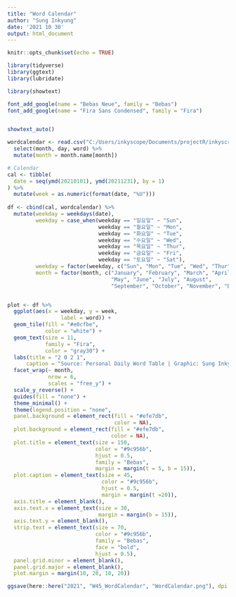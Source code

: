 ```yaml
---
title: "Word Calendar"
author: "Sung Inkyung"
date: '2021 10 30'
output: html_document
---
```


```r
knitr::opts_chunk$set(echo = TRUE)
```

```r
library(tidyverse)
library(ggtext)
library(lubridate)

library(showtext)

font_add_google(name = "Bebas Neue", family = "Bebas")
font_add_google(name = "Fira Sans Condensed", family = "Fira")


showtext_auto()

```


```r
wordcalendar <- read.csv("C:/Users/inkyscope/Documents/projectR/inkyscroll/data/wordcalendar.csv") %>% 
  select(month, day, word) %>% 
  mutate(month = month.name[month])
```


```r
# Calendar
cal <- tibble(
  date = seq(ymd(20210101), ymd(20211231), by = 1)
) %>% 
  mutate(week = as.numeric(format(date, "%U"))) 
  
df <- cbind(cal, wordcalendar) %>% 
  mutate(weekday = weekdays(date),
         weekday = case_when(weekday == "일요일" ~ "Sun",
                             weekday == "월요일" ~ "Mon",
                             weekday == "화요일" ~ "Tue",
                             weekday == "수요일" ~ "Wed",
                             weekday == "목요일" ~ "Thur",
                             weekday == "금요일" ~ "Fri",
                             weekday == "토요일" ~ "Sat"),
         weekday = factor(weekday, c("Sun", "Mon", "Tue", "Wed", "Thur", "Fri", "Sat")),
         month = factor(month, c("January", "February", "March", "April",
                                 "May", "June", "July", "August",
                                 "September", "October", "November", "December"))) 


plot <- df %>% 
  ggplot(aes(x = weekday, y = week, 
                 label = word)) +
  geom_tile(fill = "#e0cfbe",
            color = "white") +
  geom_text(size = 11,
            family = "Fira",
            color = "gray30") +
  labs(title = "2 0 2 1",
      caption = "Source: Personal Daily Word Table | Graphic: Sung Inkyung") +
  facet_wrap(~ month, 
             nrow = 6,
             scales = "free_y") +
  scale_y_reverse() +
  guides(fill = "none") +
  theme_minimal() +
  theme(legend.position = "none",
  panel.background = element_rect(fill = "#efe7db", 
                                  color = NA),
  plot.background = element_rect(fill = "#efe7db",  
                                 color = NA),
  plot.title = element_text(size = 150,
                            color = "#9c956b",
                            hjust = 0.5,
                            family = "Bebas",
                            margin = margin(t = 5, b = 15)),
  plot.caption = element_text(size = 45,
                              color = "#9c956b",
                              hjust = 0.5,
                              margin = margin(t =20)),
  axis.title = element_blank(),
  axis.text.x = element_text(size = 30,
                             margin = margin(b = 15)),
  axis.text.y = element_blank(),
  strip.text = element_text(size = 70, 
                            color = "#9c956b",
                            family = "Bebas",
                            face = "bold",
                            hjust = 0.5),
  panel.grid.minor = element_blank(),
  panel.grid.major = element_blank(),
  plot.margin = margin(10, 20, 10, 20))

ggsave(here::here("2021", "W45_WordCalendar", "WordCalendar.png"), dpi = 300, width = 30, height = 35, units = "cm")

```


